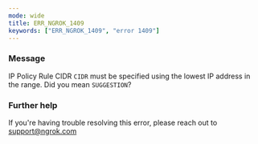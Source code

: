 ```yaml
---
mode: wide
title: ERR_NGROK_1409
keywords: ["ERR_NGROK_1409", "error 1409"]
---
```



### Message

IP Policy Rule CIDR `CIDR` must be specified using the lowest IP address in the range. Did you mean `SUGGESTION`?

<ErrorDetails />

### Further help

If you're having trouble resolving this error, please reach out to [support@ngrok.com](mailto:support@ngrok.com?subject=Help%20with%20ERR_NGROK_1409)
